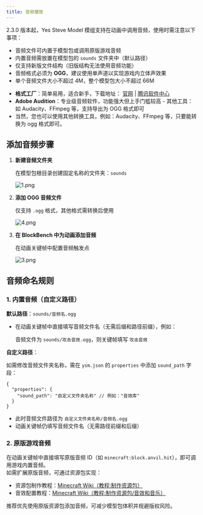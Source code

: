 ```yaml
---
title: 音频播放
---
```



2.3.0 版本起，Yes Steve Model 模组支持在动画中调用音频，使用时需注意以下事项：

- 音频文件可内置于模型包或调用原版游戏音频
- 内置音频需放置在模型包的 `sounds` 文件夹中（默认路径）
- 仅支持新版文件结构（旧版结构无法使用音频功能）
- 音频格式必须为 **OGG**，建议使用单声道以实现游戏内立体声效果
- 单个音频文件大小不超过 4M，整个模型包大小不超过 66M

<Aside title="如何转换音频？ 常用音频转换工具推荐：">

- **格式工厂**：简单易用，适合新手，下载地址：
  [官网](http://www.pcfreetime.com/formatfactory/CN/index.html) |
  [腾讯软件中心](https://pc.qq.com/detail/11/detail_1511.html)
- **Adobe Audition**：专业级音频软件，功能强大但上手门槛较高 - 其他工具：如
  Audacity、FFmpeg 等，支持导出为 OGG 格式即可
- 当然，您也可以使用其他转换工具，例如：Audacity、FFmpeg 等，只要能转换为 ogg 格式即可。

</Aside>

## 添加音频步骤

<Steps>

1. **新建音频文件夹**

   在模型包根目录创建固定名称的文件夹：`sounds`

   ![1.png](https://s2.loli.net/2025/01/30/HZMXbJgK1i6raef.png)

2. **添加 OGG 音频文件**

   仅支持 `.ogg` 格式，其他格式需转换后使用

   ![4.png](https://s2.loli.net/2025/01/30/niRbwcJYmG9dqzO.png)

3. **在 BlockBench 中为动画添加音频**

   在动画关键帧中配置音频触发点

   ![3.png](https://s2.loli.net/2025/01/30/bQ3r4OSskhH5z7a.png)

</Steps>

## 音频命名规则

### 1. 内置音频（自定义路径）

**默认路径**：`sounds/音频名.ogg`

- 在动画关键帧中直接填写音频文件名（无需后缀和路径前缀），例如：

  音频文件为 `sounds/攻击音效.ogg`，则关键帧填写 `攻击音效`

**自定义路径**：

如需修改音频文件夹名称，需在 `ysm.json` 的 `properties` 中添加 `sound_path` 字段：

```jsonc
{
  "properties": {
    "sound_path": "自定义文件夹名称" // 例如："音效库"
  }
}
```

- 此时音频文件路径为 `自定义文件夹名称/音频名.ogg`
- 动画关键帧仍填写音频文件名（无需路径前缀和后缀）

### 2. 原版游戏音频

在动画关键帧中直接填写原版音频 ID（如 `minecraft:block.anvil.hit`），即可调用游戏内置音频。  
如需扩展原版音频，可通过资源包实现：

- 资源包制作教程：[Minecraft Wiki（教程:制作资源包）](https://zh.minecraft.wiki/w/Tutorial:%E5%88%B6%E4%BD%9C%E8%B5%84%E6%BA%90%E5%8C%85?variant=zh-cn)
- 音效配置教程：[Minecraft Wiki（教程:制作资源包/音效和音乐）](https://zh.minecraft.wiki/w/Tutorial:%E5%88%B6%E4%BD%9C%E8%B5%84%E6%BA%90%E5%8C%85/%E9%9F%B3%E6%95%88%E5%92%8C%E9%9F%B3%E4%B9%90)

<Aside>

推荐优先使用原版资源包添加音频，可减少模型包体积并规避版权风险。

</Aside>
